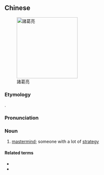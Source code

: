 {{also|诸葛亮}}
==Chinese==
{{zh-forms|s=诸葛亮|type=21}}
[[Image:Zhuge Liang.jpg|thumb|right|200px|諸葛亮]]

===Etymology===
{{named-after|{{w2|zh|諸葛亮}}|nat=Chinese|occ=chancellor|occ2=strategist|born=181|died=234|lang=zh}}.

===Pronunciation===
{{zh-pron
|m=Zhū葛 Liàng
|c=zyu1 got3 loeng6
|cat=n
}}

===Noun===
{{zh-noun}}

# {{lb|zh|figurative}} [[mastermind]]; someone with a lot of [[strategies|strategy]]

====Related terms====
* {{zh-l|諸葛亮借東風}}
* {{zh-l|三個臭皮匠，勝過諸葛亮}}